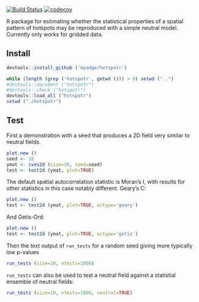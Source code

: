[![Build Status](https://travis-ci.org/mpadge/hotspotr.svg?branch=master)](https://travis-ci.org/mpadge/hotspotr)
[![codecov](https://codecov.io/gh/mpadge/hotspotr/branch/master/graph/badge.svg)](https://codecov.io/gh/mpadge/hotspotr)

R package for estimating whether the statistical properties of a spatial pattern
of hotspots may be reproduced with a simple neutral model. Currently only works
for gridded data.

## Install

```r
devtools::install_github ('mpadge/hotspotr')
```
```r
while (length (grep ('hotspotr', getwd ())) > 0) setwd ("..")
#devtools::document ("hotspotr")
#devtools::check ("hotspotr")
devtools::load_all ("hotspotr")
setwd ("./hotspotr")
```

## Test

First a demonstration with a seed that produces a 2D field very similar to
neutral fields.

```r
plot.new ()
seed <- 18
ymat <- ives2d (size=10, seed=seed)
test <- test2d (ymat, plot=TRUE)
```

The default spatial autocorrelation statistic is Moran's I, with results for
other statistics in this case notably different. Geary's C:
```r
plot.new ()
test <- test2d (ymat, plot=TRUE, actype='geary')
```

And Getis-Ord:
```r
plot.new ()
test <- test2d (ymat, plot=TRUE, actype='getis')
```

Then the text output of `run_tests` for a random seed giving more typically low
p-values
```r
run_tests (size=10, ntests=1000)
```
`run_tests` can also be used to test a neutral field against a statistial
ensemble of neutral fields:
```r
run_tests (size=10, ntests=1000, neutral=TRUE)
```
